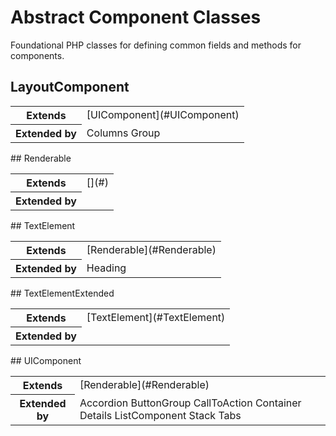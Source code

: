 # Abstract Component Classes

Foundational PHP classes for defining common fields and methods for components.
## LayoutComponent
<table><tbody><tr><th scope="row">Extends</th><td>[UIComponent](#UIComponent)</td></tr><tr><th scope="row">Extended by</th><td>Columns Group</td></tr></tbody></table>
## Renderable
<table><tbody><tr><th scope="row">Extends</th><td>[](#)</td></tr><tr><th scope="row">Extended by</th><td></td></tr></tbody></table>
## TextElement
<table><tbody><tr><th scope="row">Extends</th><td>[Renderable](#Renderable)</td></tr><tr><th scope="row">Extended by</th><td>Heading</td></tr></tbody></table>
## TextElementExtended
<table><tbody><tr><th scope="row">Extends</th><td>[TextElement](#TextElement)</td></tr><tr><th scope="row">Extended by</th><td></td></tr></tbody></table>
## UIComponent
<table><tbody><tr><th scope="row">Extends</th><td>[Renderable](#Renderable)</td></tr><tr><th scope="row">Extended by</th><td>Accordion ButtonGroup CallToAction Container Details ListComponent Stack Tabs</td></tr></tbody></table>